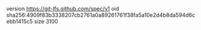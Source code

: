 version https://git-lfs.github.com/spec/v1
oid sha256:4909f83b3338207cb2761a0a89261761f38fa5a10e2d4b8da594d6cebb1415c5
size 3100
